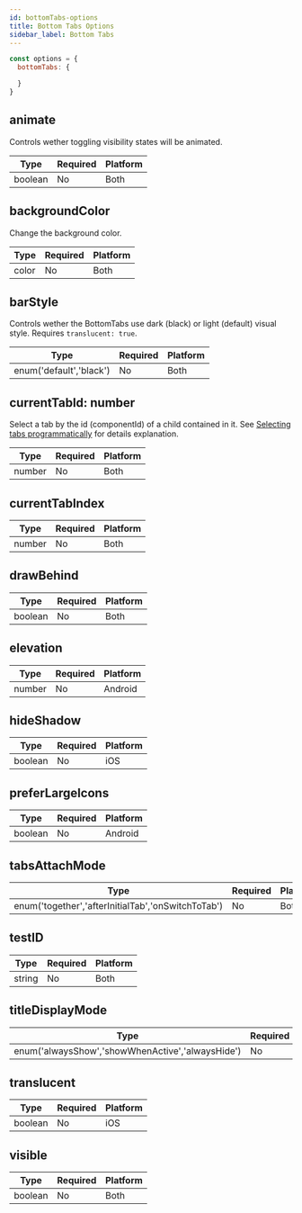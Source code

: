 ```yaml
---
id: bottomTabs-options
title: Bottom Tabs Options
sidebar_label: Bottom Tabs
---
```


```js
const options = {
  bottomTabs: {

  }
}
```

## animate
Controls wether toggling visibility states will be animated.

| Type    | Required | Platform |
| ------- | -------- | -------- |
| boolean | No       | Both     |

## backgroundColor
Change the background color.

| Type  | Required | Platform |
| ----- | -------- | -------- |
| color | No       | Both     |

## barStyle
Controls wether the BottomTabs use dark (black) or light (default) visual style. Requires `translucent: true`.

| Type                    | Required | Platform |
| ----------------------- | -------- | -------- |
| enum('default','black') | No       | Both     |

## currentTabId: number
Select a tab by the id (componentId) of a child contained in it. See [Selecting tabs programmatically](#selectingtabsprogrammatically) for details explanation.

| Type   | Required | Platform |
| ------ | -------- | -------- |
| number | No       | Both     |

## currentTabIndex

| Type   | Required | Platform |
| ------ | -------- | -------- |
| number | No       | Both     |

## drawBehind

| Type    | Required | Platform |
| ------- | -------- | -------- |
| boolean | No       | Both     |

## elevation

| Type   | Required | Platform |
| ------ | -------- | -------- |
| number | No       | Android  |

## hideShadow

| Type    | Required | Platform |
| ------- | -------- | -------- |
| boolean | No       | iOS      |

## preferLargeIcons

| Type    | Required | Platform |
| ------- | -------- | -------- |
| boolean | No       | Android  |

## tabsAttachMode

| Type                                               | Required | Platform |
| -------------------------------------------------- | -------- | -------- |
| enum('together','afterInitialTab','onSwitchToTab') | No       | Both     |

## testID

| Type   | Required | Platform |
| ------ | -------- | -------- |
| string | No       | Both     |

## titleDisplayMode

| Type                                             | Required | Android |
| ------------------------------------------------ | -------- | ------- |
| enum('alwaysShow','showWhenActive','alwaysHide') | No       | Both    |

## translucent

| Type    | Required | Platform |
| ------- | -------- | -------- |
| boolean | No       | iOS      |

## visible

| Type    | Required | Platform |
| ------- | -------- | -------- |
| boolean | No       | Both     |
